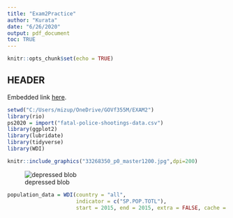 ```yaml
---
title: "Exam2Practice"
author: "Kurata"
date: "6/26/2020"
output: pdf_document
toc: TRUE
---
```


```r
knitr::opts_chunk$set(echo = TRUE)
```

## HEADER

Embedded link [here](http://rmarkdown.rstudio.com).

```r
setwd("C:/Users/mizup/OneDrive/GOVf355M/EXAM2")
library(rio)
ps2020 = import("fatal-police-shootings-data.csv")
library(ggplot2)
library(lubridate)
library(tidyverse)
library(WDI)
```

```r
knitr::include_graphics("33268350_p0_master1200.jpg",dpi=200)
```

![depressed blob](33268350_p0_master1200.jpg)
```r
population_data = WDI(country = "all",
                      indicator = c("SP.POP.TOTL"),
                      start = 2015, end = 2015, extra = FALSE, cache = NULL)
```


